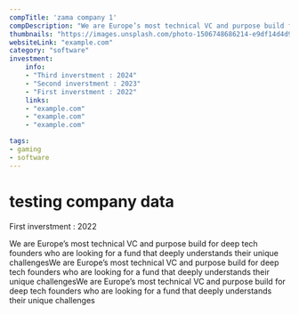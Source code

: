 ---
compTitle: 'zama company 1'
compDescription: "We are Europe’s most technical VC and purpose build for deep tech founders who are looking for a fund that deeply understands their unique challengesWe are Europe’s most technical VC and purpose build for deep tech founders who are looking for a fund that deeply understands their unique challengesWe are Europe’s most technical VC and purpose build for deep tech founders who are looking for a fund that deeply understands their unique challenges "
thumbnails: "https://images.unsplash.com/photo-1506748686214-e9df14d4d9d0?q=80&w=1887&auto=format&fit=crop&ixlib=rb-4.0.3&ixid=M3wxMjA3fDB8MHxwaG90by1wYWdlfHx8fGVufDB8fHx8fA%3D%3D"
websiteLink: "example.com"
category: "software"
investment:
    info: 
    - "Third inverstment : 2024"
    - "Second inverstment : 2023"
    - "First inverstment : 2022"
    links:
    - "example.com"
    - "example.com"
    - "example.com"

tags:
- gaming
- software
---

# testing company data

First inverstment : 2022

We are Europe’s most technical VC and purpose build for deep tech founders who are looking for a fund that deeply understands their unique challengesWe are Europe’s most technical VC and purpose build for deep tech founders who are looking for a fund that deeply understands their unique challengesWe are Europe’s most technical VC and purpose build for deep tech founders who are looking for a fund that deeply understands their unique challenges
